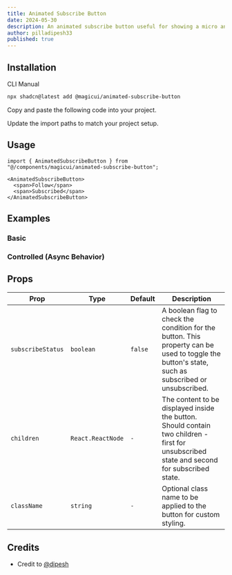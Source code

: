 ```yaml
---
title: Animated Subscribe Button
date: 2024-05-30
description: An animated subscribe button useful for showing a micro animation from intial to final result.
author: pilladipesh33
published: true
---
```


<ComponentPreview name="animated-subscribe-button-demo" />

## Installation

<Tabs defaultValue="cli">

<TabsList>
  <TabsTrigger value="cli">CLI</TabsTrigger>
  <TabsTrigger value="manual">Manual</TabsTrigger>
</TabsList>
<TabsContent value="cli">

```bash
npx shadcn@latest add @magicui/animated-subscribe-button
```

</TabsContent>

<TabsContent value="manual">

<Steps>

<Step>Copy and paste the following code into your project.</Step>

<ComponentSource name="animated-subscribe-button" />

<Step>Update the import paths to match your project setup.</Step>

</Steps>

</TabsContent>

</Tabs>

## Usage

```tsx
import { AnimatedSubscribeButton } from "@/components/magicui/animated-subscribe-button";
```

```tsx
<AnimatedSubscribeButton>
  <span>Follow</span>
  <span>Subscribed</span>
</AnimatedSubscribeButton>
```

## Examples

### Basic

<ComponentPreview name="animated-subscribe-button-demo" />

### Controlled (Async Behavior)

<ComponentPreview name="animated-subscribe-button-controlled-demo" />

## Props

| Prop              | Type              | Default | Description                                                                                                                                       |
| ----------------- | ----------------- | ------- | ------------------------------------------------------------------------------------------------------------------------------------------------- |
| `subscribeStatus` | `boolean`         | `false` | A boolean flag to check the condition for the button. This property can be used to toggle the button's state, such as subscribed or unsubscribed. |
| `children`        | `React.ReactNode` | `-`     | The content to be displayed inside the button. Should contain two children - first for unsubscribed state and second for subscribed state.        |
| `className`       | `string`          | `-`     | Optional class name to be applied to the button for custom styling.                                                                               |

## Credits

- Credit to [@dipesh](https://github.com/pilladipesh33)
